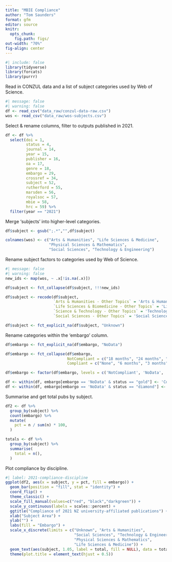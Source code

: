 ```yaml
---
title: "MBIE Compliance"
author: "Tom Saunders"
format: gfm
editor: source
knitr:
  opts_chunk:
    fig.path: figs/
out-width: "70%"
fig-align: center
---
```


```r
#| include: false
library(tidyverse)
library(forcats)
library(purrr)
```

Read in CONZUL data and a list of subject categories used by Web of Science.

```r
#| message: false
#| warning: false
df <- read_csv("data_raw/conzul-data-raw.csv")
wos <- read_csv("data_raw/wos-subjects.csv")
```

Select & rename columns, filter to outputs published in 2021.

```r
df <- df %>% 
  select(doi = 1, 
         status = 4, 
         journal = 14, 
         year = 15,
         publisher = 16,
         oa = 17,
         genre = 18, 
         embargo = 29, 
         crossref = 34, 
         subject = 52, 
         rutherford = 55,
         marsden = 56,
         royalsoc = 57,
         mbie = 58,
         hrc = 59) %>% 
  filter(year == "2021")
```

Merge 'subjects' into higher-level categories.

```r
df$subject <- gsub(";.*","",df$subject)

colnames(wos) <- c("Arts & Humanities", "Life Sciences & Medicine", 
                   "Physical Sciences & Mathematics", 
                   "Social Sciences", "Technology & Engineering")
```

Rename subject factors to categories used by Web of Science.

```r
#| message: false
#| warning: false
new_ids <- map(wos, ~ .x[!is.na(.x)])

df$subject <- fct_collapse(df$subject, !!!new_ids)

df$subject <- recode(df$subject, 
                     `Arts & Humanities - Other Topics` = 'Arts & Humanities', 
                     `Life Sciences & Biomedicine - Other Topics` = 'Life Sciences & Medicine',
                     `Science & Technology - Other Topics` = 'Technology & Engineering',
                     `Social Sciences - Other Topics` = 'Social Sciences')

df$subject <- fct_explicit_na(df$subject, "Unknown")
```

Rename categories within the 'embargo' column.

```r
df$embargo <- fct_explicit_na(df$embargo, "NoData")

df$embargo <- fct_collapse(df$embargo, 
                           NotCompliant = c("18 months", "24 months", "2y", "36 months"),
                           Compliant = c("None", "6 months", "3 months", "12 months"))

df$embargo <- factor(df$embargo, levels = c('NotCompliant', 'NoData', 'Compliant'))

df <- within(df, embargo[embargo == 'NoData' & status == "gold"] <- 'Compliant')
df <- within(df, embargo[embargo == 'NoData' & status == "diamond"] <- 'Compliant')
```

Summarise and get total pubs by subject.

```r
df2 <- df %>% 
  group_by(subject) %>%
  count(embargo) %>% 
  mutate(
    pct = n / sum(n) * 100,
  )

totals <- df %>% 
  group_by(subject) %>% 
  summarise(
    total = n(),
  )
```

Plot compliance by discipline.

```r
#| label: 2021-compliance-discipline
ggplot(df2, aes(x = subject, y = pct, fill = embargo)) +
  geom_bar(position = "fill", stat = "identity") +
  coord_flip() +
  theme_classic() +
  scale_fill_manual(values=c("red", "black","darkgreen")) +
  scale_y_continuous(labels = scales::percent) +
  ggtitle("Compliance of 2021 NZ university-affiliated publications") +
  xlab("Subject Area") +
  ylab("") +
  labs(fill = "Embargo") +
  scale_x_discrete(limits = c("Unknown", "Arts & Humanities",
                              "Social Sciences", "Technology & Engineering",  
                              "Physical Sciences & Mathematics", 
                              "Life Sciences & Medicine")) +
  geom_text(aes(subject, 1.05, label = total, fill = NULL), data = totals) +
  theme(plot.title = element_text(hjust = 0.5))
```
